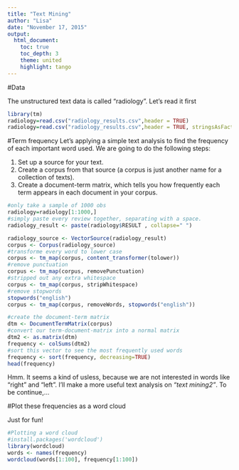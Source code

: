 ```yaml
---
title: "Text Mining"
author: "Lisa"
date: "November 17, 2015"
output: 
  html_document:
    toc: true
    toc_depth: 3
    theme: united
    highlight: tango
---
```




#Data

The unstructured text data is called "radiology". Let's read it first

```r
library(tm)
radiology=read.csv("radiology_results.csv",header = TRUE)
radiology=read.csv("radiology_results.csv",header = TRUE, stringsAsFactors=FALSE) #set strings As Strings
```

#Term frequency
Let's applying a simple text analysis to find the frequency of each important word used. We are going to do the following steps:

1. Set up a source for your text.
2. Create a corpus from that source (a corpus is just another name for a collection of texts).
3. Create a document-term matrix, which tells you how frequently each term appears in each document in your corpus.

```r
#only take a sample of 1000 obs
radiology=radiology[1:1000,]
#simply paste every review together, separating with a space.
radiology_result <- paste(radiology$RESULT , collapse=" ")

radiology_source <- VectorSource(radiology_result)
corpus <- Corpus(radiology_source)
#transforme every word to lower case
corpus <- tm_map(corpus, content_transformer(tolower))
#remove punctuation
corpus <- tm_map(corpus, removePunctuation)
#stripped out any extra whitespace
corpus <- tm_map(corpus, stripWhitespace)
#remove stopwords
stopwords("english")
corpus <- tm_map(corpus, removeWords, stopwords("english"))

#create the document-term matrix
dtm <- DocumentTermMatrix(corpus)
#convert our term-document-matrix into a normal matrix
dtm2 <- as.matrix(dtm)
frequency <- colSums(dtm2)
#sort this vector to see the most frequently used words
frequency <- sort(frequency, decreasing=TRUE)
head(frequency)
```

Hmm. It seems a kind of usless, because we are not interested in words like "right" and "left". I'll make a more useful text analysis on *"text mining2"*. To be continue,...

#Plot these frequencies as a word cloud

Just for fun!

```r
#Plotting a word cloud
#install.packages('wordcloud')
library(wordcloud)
words <- names(frequency)
wordcloud(words[1:100], frequency[1:100])

```


